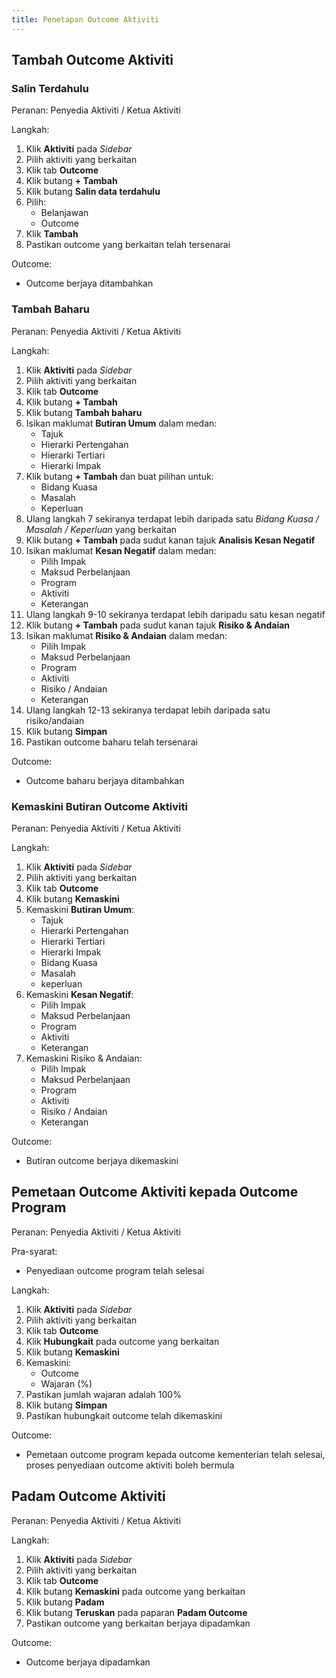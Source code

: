 ```yaml
---
title: Penetapan Outcome Aktiviti
---
```


## Tambah Outcome Aktiviti
### Salin Terdahulu
Peranan: Penyedia Aktiviti / Ketua Aktiviti

Langkah:
1. Klik **Aktiviti** pada *Sidebar*
2. Pilih aktiviti yang berkaitan
3. Klik tab **Outcome**
4. Klik butang **+ Tambah**
5. Klik butang **Salin data terdahulu**
6. Pilih:
    * Belanjawan 
    * Outcome
7. Klik **Tambah**
8. Pastikan outcome yang berkaitan telah tersenarai

Outcome:
* Outcome berjaya ditambahkan

### Tambah Baharu
Peranan: Penyedia Aktiviti / Ketua Aktiviti

Langkah:
1. Klik **Aktiviti** pada *Sidebar*
2. Pilih aktiviti yang berkaitan
3. Klik tab **Outcome**
4. Klik butang **+ Tambah**
5. Klik butang **Tambah baharu**
6. Isikan maklumat **Butiran Umum** dalam medan:
    * Tajuk
    * Hierarki Pertengahan
    * Hierarki Tertiari
    * Hierarki Impak
7. Klik butang **+ Tambah** dan buat pilihan untuk:
    * Bidang Kuasa
    * Masalah
    * Keperluan
8. Ulang langkah 7 sekiranya terdapat lebih daripada satu *Bidang Kuasa / Masalah / Keperluan* yang berkaitan
9. Klik butang **+ Tambah** pada sudut kanan tajuk **Analisis Kesan Negatif**
10. Isikan maklumat **Kesan Negatif** dalam medan:
    * Pilih Impak
    * Maksud Perbelanjaan
    * Program
    * Aktiviti
    * Keterangan
11. Ulang langkah 9-10 sekiranya terdapat lebih daripadu satu kesan negatif
12. Klik butang **+ Tambah** pada sudut kanan tajuk **Risiko & Andaian**
13. Isikan maklumat **Risiko & Andaian** dalam medan:
    * Pilih Impak
    * Maksud Perbelanjaan
    * Program
    * Aktiviti
    * Risiko / Andaian
    * Keterangan
14. Ulang langkah 12-13 sekiranya terdapat lebih daripada satu risiko/andaian 
15. Klik butang **Simpan**
16. Pastikan outcome baharu telah tersenarai

Outcome:
* Outcome baharu berjaya ditambahkan

### Kemaskini Butiran Outcome Aktiviti
Peranan: Penyedia Aktiviti / Ketua Aktiviti

Langkah:
1. Klik **Aktiviti** pada *Sidebar*
2. Pilih aktiviti yang berkaitan
3. Klik tab **Outcome**
4. Klik butang **Kemaskini**
5. Kemaskini **Butiran Umum**:
    * Tajuk
    * Hierarki Pertengahan
    * Hierarki Tertiari
    * Hierarki Impak
    * Bidang Kuasa 
    * Masalah 
    * keperluan
6. Kemaskini **Kesan Negatif**:
    * Pilih Impak
    * Maksud Perbelanjaan
    * Program
    * Aktiviti
    * Keterangan 
7. Kemaskini Risiko & Andaian:
    * Pilih Impak
    * Maksud Perbelanjaan
    * Program
    * Aktiviti
    * Risiko / Andaian
    * Keterangan 

Outcome:
* Butiran outcome berjaya dikemaskini

## Pemetaan Outcome Aktiviti kepada Outcome Program
Peranan: Penyedia Aktiviti / Ketua Aktiviti

Pra-syarat:
* Penyediaan outcome program telah selesai

Langkah:
1. Klik **Aktiviti** pada *Sidebar*
2. Pilih aktiviti yang berkaitan
3. Klik tab **Outcome**
4. Klik **Hubungkait** pada outcome yang berkaitan
5. Klik butang **Kemaskini** 
6. Kemaskini:
    * Outcome
    * Wajaran (%)
7. Pastikan jumlah wajaran adalah 100%
8. Klik butang **Simpan**
9. Pastikan hubungkait outcome telah dikemaskini

Outcome:
* Pemetaan outcome program kepada outcome kementerian telah selesai, proses penyediaan outcome aktiviti boleh bermula

## Padam Outcome Aktiviti
Peranan: Penyedia Aktiviti / Ketua Aktiviti

Langkah:
1. Klik **Aktiviti** pada *Sidebar*
2. Pilih aktiviti yang berkaitan
3. Klik tab **Outcome**
4. Klik butang **Kemaskini** pada outcome yang berkaitan
5. Klik butang **Padam**
6. Klik butang **Teruskan** pada paparan **Padam Outcome**
7. Pastikan outcome yang berkaitan berjaya dipadamkan

Outcome:
* Outcome berjaya dipadamkan